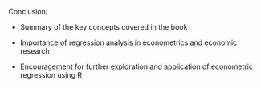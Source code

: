 Conclusion:

-   Summary of the key concepts covered in the book

-   Importance of regression analysis in econometrics and economic research

-   Encouragement for further exploration and application of econometric regression using R
